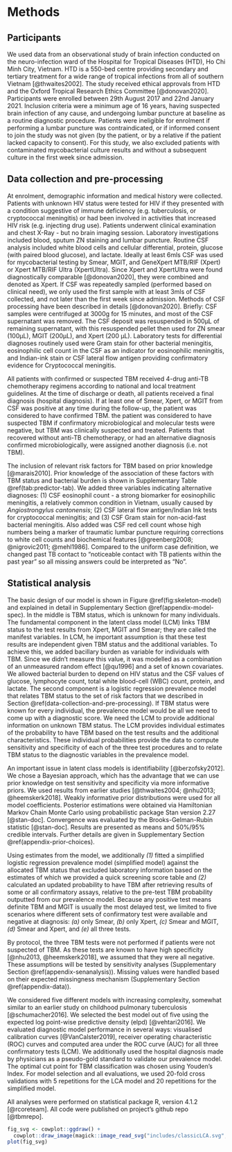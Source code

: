 # Methods

## Participants

We used data from an observational study of brain infection conducted on the neuro-infection ward of the Hospital for Tropical Diseases (HTD), Ho Chi Minh City, Vietnam. HTD is a 550-bed centre providing secondary and tertiary treatment for a wide range of tropical infections from all of southern Vietnam [@thwaites2002]. The study received ethical approvals from HTD and the Oxford Tropical Research Ethics Committee [@donovan2020]. Participants were enrolled between 29th August 2017 and 22nd January 2021. Inclusion criteria were a minimum age of 16 years, having suspected brain infection of any cause, and undergoing lumbar puncture at baseline as a routine diagnostic procedure. Patients were ineligible for enrolment if performing a lumbar puncture was contraindicated, or if informed consent to join the study was not given (by the patient, or by a relative if the patient lacked capacity to consent). For this study, we also excluded patients with contaminated mycobacterial culture results and without a subsequent culture in the first week since admission.

## Data collection and pre-processing

At enrolment, demographic information and medical history were collected. Patients with unknown HIV status were tested for HIV if they presented with a condition suggestive of immune deficiency (e.g. tuberculosis, or cryptococcal meningitis) or had been involved in activities that increased HIV risk (e.g. injecting drug use). Patients underwent clinical examination and chest X-Ray - but no brain imaging session. Laboratory investigations included blood, sputum ZN staining and lumbar puncture. Routine CSF analysis included  white blood cells and cellular differential, protein, glucose (with paired blood glucose), and lactate. Ideally at least 6mls CSF was used for mycobacterial testing by Smear, MGIT, and GeneXpert MTB/RIF (Xpert) or Xpert MTB/RIF Ultra (XpertUltra). Since Xpert and XpertUltra were found diagnostically comparable [@donovan2020], they were combined and denoted as Xpert. If CSF was repeatedly sampled (performed based on clinical need), we only used the first sample with at least 3mls of CSF collected, and not later than the first week since admission. Methods of CSF processing have been described in details [@donovan2020]. Briefly: CSF samples were centrifuged at 3000g for 15 minutes, and most of the CSF supernatant was removed. The CSF deposit was resuspended in 500µL of remaining supernatant, with this resuspended pellet then used for ZN smear (100µL), MGIT (200µL), and Xpert (200 µL). Laboratory tests for differential diagnoses routinely used were Gram stain for other bacterial meningitis, eosinophilic cell count in the CSF as an indicator for eosinophilic meningitis, and Indian-ink stain or CSF lateral flow antigen providing confirmatory evidence for Cryptococcal meningitis.

All patients with confirmed or suspected TBM received 4-drug anti-TB chemotherapy regimens according to national and local treatment guidelines. At the time of discharge or death, all patients received a final diagnosis (hospital diagnosis). If at least one of Smear, Xpert, or MGIT from CSF was positive at any time during the follow-up, the patient was considered to have confirmed TBM. the patient was considered to have suspected TBM if confirmatory microbiological and molecular tests were negative, but TBM was clinically suspected and treated. Patients that recovered without anti-TB chemotherapy, or had an alternative diagnosis confirmed microbiologically, were assigned another diagnosis (i.e. not TBM).

The inclusion of relevant risk factors for TBM based on prior knowledge [@marais2010]. Prior knowledge of the association of these factors with TBM status and bacterial burden is shown in Supplementary Table \@ref(tab:predictor-tab). We added three variables indicating alternative diagnoses: (1) CSF eosinophil count - a strong biomarker for eosinophilic meningitis, a relatively common condition in Vietnam, usually caused by *Angiostrongylus cantonensis*; (2) CSF lateral flow antigen/Indian Ink tests for cryptococcal meningitis; and (3) CSF Gram stain for non-acid-fast bacterial meningitis. Also added was CSF red cell count whose high numbers being a marker of traumatic lumbar puncture requiring corrections to white cell counts and biochemical features [@greenberg2008; @nigrovic2011; @mehl1986]. Compared to the uniform case definition, we changed past TB contact to “noticeable contact with TB patients within the past year” so all missing answers could be interpreted as "No".

## Statistical analysis {#stats-analysis}

The basic design of our model is shown in Figure \@ref(fig:skeleton-model) and explained in detail in Supplementary Section \@ref(appendix-model-spec). In the middle is TBM status, which is unknown for many individuals. The fundamental component in the latent class model (LCM) links TBM status to the test results from Xpert, MGIT and Smear; they are called the manifest variables. In LCM, he important assumption is that these test results are independent given TBM status and the additional variables. To achieve this, we added bacillary burden as variable for individuals with TBM. Since we didn’t measure this value, it was modelled as a combination of an unmeasured random effect [@qu1996] and a set of known covariates. We allowed bacterial burden to depend on HIV status and the CSF values of glucose, lymphocyte count, total white blood-cell (WBC) count, protein, and lactate. The second component is a logistic regression prevalence model that relates TBM status to the set of risk factors that we described in Section \@ref(data-collection-and-pre-processing).
If TBM status were known for every individual, the prevalence model would be all we need to come up with a diagnostic score. We need the LCM to provide additional information on unknown TBM status. The LCM provides individual estimates of the probability to have TBM based on the test results and the additional characteristics. These individual probabilities provide the data to compute sensitivity and specificity of each of the three test procedures and to relate TBM status to the diagnostic variables in the prevalence model. 

An important issue in latent class models is identifiability [@berzofsky2012]. We chose a Bayesian approach, which has the advantage that we can use prior knowledge on test sensitivity and specificity via more informative priors. We used results from earlier studies [@thwaites2004; @nhu2013; @heemskerk2018]. Weakly informative prior distributions were used for all model coefficients. Posterior estimations were obtained via Hamiltonian Markov Chain Monte Carlo using probabilistic package Stan version 2.27 [@stan-doc]. Convergence was evaluated by the Brooks-Gelman-Rubin statistic [@stan-doc]. Results are presented as means and 50%/95% credible intervals. Further details are given in Supplementary Section \@ref(appendix-prior-choices). 

Using estimates from the model, we additionally *(1)* fitted a simplified logistic regression prevalence model (simplified model) against the allocated TBM status that excluded laboratory information based on the estimates of which we provided a quick screening score table and *(2)* calculated an updated probability to have TBM after retrieving results of some or all confirmatory assays, relative to the pre-test TBM probability outputted from our prevalence model. Because any positive test means definite TBM and MGIT is usually the most delayed test, we limited to five scenarios where different sets of confirmatory test were available and negative at diagnosis: _(a)_ only Smear, _(b)_ only Xpert, _(c)_ Smear and MGIT, _(d)_ Smear and Xpert, and _(e)_ all three tests. 

By protocol, the three TBM tests were not performed if patients were not suspected of TBM. As these tests are known to have high specificity [@nhu2013, @heemskerk2018], we assumed that they were all negative. These assumptions will be tested by sensitivity analyses (Supplementary Section \@ref(appendix-senanalysis)). Missing values were handled based on their expected missingness mechanism (Supplementary Section \@ref(appendix-data)).

We considered five different models with increasing complexity, somewhat similar to an earlier study on childhood pulmonary tuberculosis [@schumacher2016]. We selected the best model out of five using the expected log point-wise predictive density (elpd) [@vehtari2016]. We evaluated diagnostic model performance in several ways: visualised calibration curves [@VanCalster2019], receiver operating characteristic (ROC) curves and computed area under the ROC curve (AUC) for all three confirmatory tests (LCM). We additionally used the hospital diagnosis made by physicians as a pseudo-gold standard to validate our prevalence model. The optimal cut point for TBM classification was chosen using Youden’s Index. For model selection and all evaluations, we used 20-fold cross validations with 5 repetitions for the LCA model and 20 repetitions for the simplified model.

All analyses were performed on statistical package R, version 4.1.2 [@rcoreteam]. All code were published on project's github repo [@tbmrepo].

```r

fig_svg <- cowplot::ggdraw() + 
  cowplot::draw_image(magick::image_read_svg("includes/classicLCA.svg", width=212*5))
plot(fig_svg)
```

<!--Since latent class analysis models unobserved characteristics, results may be strongly dependent on our assumptions. Therefore, we conducted sensitivity analyses where some assumptions were lifted or changed. We first increased the standard deviation of our prior for specificities of all confirmatory tests so that every value in the range of 90%-100% were accepted. We also changed the prior distributions of the parameters in the prevalence and bacillary burden models from *normal* to a more skeptical one *Student's t* with 4 degrees of freedom; means and scales, however, were kept as-is. Their *elpd*s were compared. Thirdly, as recent studies suggested a sup-optimal specificity of Xpert test on CSF samples [@nhu2013; @chen2020], we considered a Missing-At-Random scenario, where observation chance of confirmation tests depend on the unknown TBM status and locally independent to the value of confirmation tests. Observation status was then included in the model as a separated manifest variables. We visualised the estimates of this model with the best performing one in our main analysis.

Furthermore, to explore hidden effects, we added quadratic terms for all five CSF bio-markers and RGCS to the prevalence model; CSF volume was additionally included to capture its potential impact on test sensitivity. *Laplace* priors were utilised instead of *Normal* for all linear covariates. Posteriors and performance metrics of this model were reported.-->

<!-- All data preparation, cleaning, and processing were performed on statistical package R, version 4.1.1 [@rcoreteam]. Posterior distributions were obtained via Hamiltonian Markov Chain Monte Carlo with 8000 effective iterations in each of 4 chains, using RStan [@stan-doc] package, version 2.27 [@stan]. <!--. Plotting was done using package bayesplot [@bayesplot], classifierplots [@classifierplots], and ggvenn [@ggvenn]. Post-hoc linear mixed-effect model was fitted by package lme4 [@lme4]. -->

